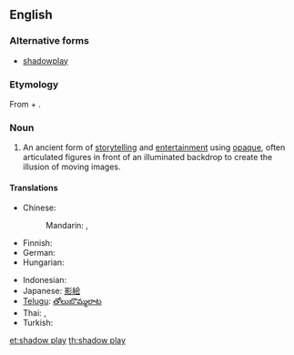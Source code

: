 ==English==

===Alternative forms===
* [[shadowplay]]

===Etymology===
From {{term|shadow}} + {{term|play}}.

===Noun===
{{wikipedia}}
{{en-noun}}

# An ancient form of [[storytelling]] and [[entertainment]] using [[opaque]], often articulated figures in front of an illuminated backdrop to create the illusion of moving images.

====Translations====
{{trans-top|form of storytelling using opaque figures in front of an illuminated backdrop}}
* Chinese:
*: Mandarin: {{t-|cmn|皮影戲|sc=Hani}}, {{t-|cmn|皮影戏|tr=píyǐngxì|sc=Hani}}
* Finnish: {{t-|fi|varjoteatteri}}
* German: {{t-|de|Schattenspiel|n}}
* Hungarian: {{t-|hu|árnyjáték}}
{{trans-mid}}
* Indonesian: {{t+|id|wayang|xs=Indonesian}}
* Japanese: [[影絵]]
* [[Telugu]]: [[తోలుబొమ్మలాట]]
* Thai: {{t-|th|หนังตะลุง}}, {{t-|th|ตะลุง}}
* Turkish: {{t+|tr|gölge oyunu}}
{{trans-bottom}}

[[et:shadow play]]
[[th:shadow play]]